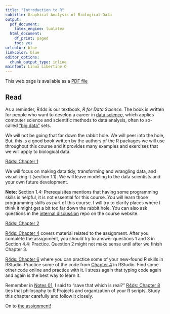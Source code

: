 ```yaml
---
title: "Introduction to R"
subtitle: Graphical Analysis of Biological Data
output:
  pdf_document:
    latex_engine: lualatex
  html_document:
    df_print: paged
    toc: yes
urlcolor: blue
linkcolor: blue
editor_options:
  chunk_output_type: inline
mainfont: Linux Libertine O
---
```


This web page is available as a [PDF file](./notes03.pdf)

## Read

As a reminder, R4ds is our textbook, *R for Data Science.*  The book is written for people who want to develop a career in [data science](https://en.wikipedia.org/wiki/Data_science), which applies computer science and scientific methods to data analysis, often to so-called ["big data"](https://en.wikipedia.org/wiki/Big_data) sets.

We will not be going that far down the rabbit hole. We will peer into the hole, But, this is a good book written by the authors of the R packages we will use throughout this course and it provides many examples and exercises that we will apply to biological data.

[R4ds: Chapter 1](https://r4ds.had.co.nz/introduction.html)

We will focus on making data tidy, transforming and wrangling data, and visualizing it (section 1.1). We will leave modeling to the data scientists and your own future development.

**Note:** Section 1.4: Prerequisites mentions that having some programming skills is helpful, it is not essential for this course. You will learn those programming skills as part of this course. I will try to clarify places where I think it might get a bit too far down the rabbit hole. You can also ask questions in the [internal discussion](https://github.com/SEMO-GABD/internal_discussion/issues) repo on the course website.

[R4ds: Chapter 2](http://r4ds.had.co.nz/communicate-intro.html)

[R4ds: Chapter 4](https://r4ds.had.co.nz/workflow-basics.html) covers material related to the assignment. After you complete the assignment, you should try to answer questions 1 and 3 in Section 4.4: Practice. Question 2 might not make sense until after we finish Chapter 3.

[R4ds: Chapter 6](https://r4ds.had.co.nz/workflow-scripts.html) where you can practice some of your new-found R skills in RStudio. Practice some of the code from [Chapter 4](https://r4ds.had.co.nz/workflow-basics.html) in RStudio. Find some other code online and practice with it. I stress again that typing code again and again is the best way to learn it.

Remember in [Notes 01](./notes01.html), I said to "save that which is real?" [R4ds: Chapter 8](https://r4ds.had.co.nz/workflow-projects.html) ties that philosophy to R Projects and organization of your R scripts. Study this chapter carefully and follow it closely.

On to [the assignment!](../assignments/hw02/hw02.html)
